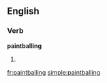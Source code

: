 ==English==
===Verb===
'''paintballing'''
# {{present participle of|[[paintball]]}}

[[fr:paintballing]]
[[simple:paintballing]]